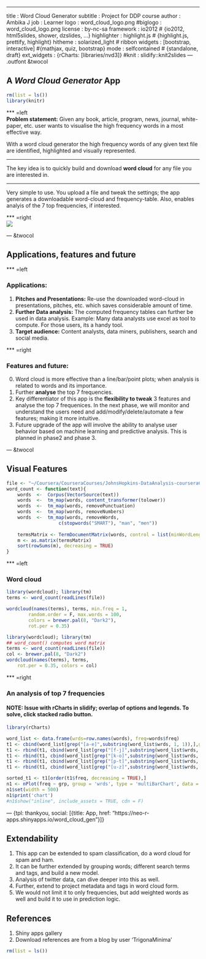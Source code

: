 ---
title       : Word Cloud Generator
subtitle    : Project for DDP course
author      : Ambika J
job         : Learner
logo        : word_cloud_logo.png
#biglogo     : word_cloud_logo.png
license     : by-nc-sa
framework   : io2012        # {io2012, html5slides, shower, dzslides, ...}
highlighter : highlight.js  # {highlight.js, prettify, highlight}
hitheme     : solarized_light      # ribbon
widgets     : [bootstrap, interactive] #{mathjax, quiz, bootstrap}
mode        : selfcontained # {standalone, draft}
ext_widgets : {rCharts: [libraries/nvd3]}
#knit        : slidify::knit2slides
--- .outfont &twocol

<style>
slide.outfont p {
    font-size: 21px ;
}
</style>

## A _Word Cloud Generator_ App

```r
rm(list = ls())
library(knitr)
```

*** =left
<br/>
**Problem statement:** Given any book, article, program, news, journal, white-paper, etc. user wants to  visualise the high frequency words in a most effective way.

With a word cloud generator the high frequency words of any given text file are identified, highlighted and visually represented.

<hr/>
The key idea is to quickly build and download **word cloud** for any file you are interested in.   
<hr/>
Very simple to use. You upload a file and tweak the settings; the app generates a downloadable word-cloud and frequency-table. Also, enables analyis of the 7 top frequencies, if interested.  
  

*** =right
<br/>
![](assets/img/word_cloud_gen_anly_nav.png)
  

--- &twocol

## Applications, features and future

*** =left

### Applications:   
1. **Pitches and Presentations:** Re-use the downloaded word-cloud in presentations, pitches, etc. which saves considerable amount of time.  
2. **Further Data analysis:** The computed frequency tables can further be used in data analysis. Example: Many data analysts use excel as tool to compute. For those users, its a handy tool.  
3. **Target audience:** Content analysts, data miners, publishers, search and social media.
  
*** =right

### Features and future:  
0. Word cloud is more effective than a line/bar/point plots; when analysis is related to words and its importance.
1. Further **analyse** the top 7 frequencies.
2. Key differentiator of this app is the **flexibility to tweak** 3 features and analyse the top 7 frequenices. In the next phase, we will monitor and understand the users need and add/modify/delete/automate a few features; making it more intuitive.  
3. Future upgrade of the app will involve the ability to analyse user behavior based on machine learning and predictive analysis. This is planned in phase2 and phase 3.


--- &twocol

## Visual Features

```r
file <- "~/Coursera/CourseraCourses/JohnsHopkins-DataAnalysis-courseraCourse/09-DevelopingDataProducts/shiny/good_shiny_apps/word_cloud_gen/data/dummy.txt"
word_count <- function(text){
    words  <-  Corpus(VectorSource(text))
    words  <-  tm_map(words, content_transformer(tolower))
    words  <-  tm_map(words, removePunctuation)
    words  <-  tm_map(words, removeNumbers)
    words  <-  tm_map(words, removeWords,
                   c(stopwords("SMART"), "man", "men"))
    
    termsMatrix <- TermDocumentMatrix(words, control = list(minWordLength = 1))
    m <- as.matrix(termsMatrix)
    sort(rowSums(m), decreasing = TRUE)
}
```

*** =left

### Word cloud
```r
library(wordcloud); library(tm)
terms <- word_count(readLines(file))
```
```r
wordcloud(names(terms), terms, min.freq = 1, 
        random.order = F, max.words = 100, 
        colors = brewer.pal(8, "Dark2"), 
        rot.per = 0.35)
```

```r
library(wordcloud); library(tm)
## word_count() computes word matrix
terms <- word_count(readLines(file))
col <- brewer.pal(8, "Dark2")
wordcloud(names(terms), terms, 
    rot.per = 0.35, colors = col)
```

*** =right

### An analysis of top 7 frequencies

#### NOTE: Issue with rCharts in slidify; overlap of options and legends. To solve, click **stacked** radio button. 
```r
library(rCharts)

word_list <- data.frame(wrds=row.names(words), freq=words$freq)
t1 <- cbind(word_list[grep("[a-e]",substring(word_list$wrds, 1, 1)),],grp=1)
t1 <- rbind(t1, cbind(word_list[grep("[f-j]",substring(word_list$wrds, 1, 1)),],grp=2))
t1 <- rbind(t1, cbind(word_list[grep("[k-o]",substring(word_list$wrds, 1, 1)),],grp=3))
t1 <- rbind(t1, cbind(word_list[grep("[p-t]",substring(word_list$wrds, 1, 1)),],grp=4))
t1 <- rbind(t1, cbind(word_list[grep("[u-z]",substring(word_list$wrds, 1, 1)),],grp=5))

sorted_t1 <- t1[order(t1$freq, decreasing = TRUE),]
n1 <- nPlot(freq ~ grp, group = 'wrds', type = 'multiBarChart', data = sorted_t1[1:7,])
n1$set(width = 500)
n1$print('chart')
#n1$show("inline", include_assets = TRUE, cdn = F)
```

--- {tpl: thankyou, social: [{title: App, href: "https://neo-r-apps.shinyapps.io/word_cloud_gen"}]}

## Extendability  
1. This app can be extended to spam classification, do a word cloud for spam and ham.  
1. It can be further extended by grouping words; different search terms and tags, and build a new model.
1. Analysis of twitter data, can dive deeper into this as well.
1. Further, extend to project metadata and tags in word cloud form.
1. We would not limit it to only frequencies, but add weighted words as well and build it to use in prediction logic.

## References  
1. Shiny apps gallery
2. Download references are from a blog by user 'TrigonaMinima'


```r
rm(list = ls())
```


